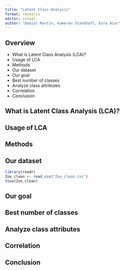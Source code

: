 ```yaml
---
title: "Latent Class Analysis"
format: revealjs
editor: visual
author: "Daniel Martin, Kameron Standhaft, Esra Acar"
---
```


## Overview
-  What is Latent Class Analysis (LCA)?
-  Usage of LCA
-  Methods
-  Our dataset
-  Our goal
-  Best number of classes
-  Analyze class attributes
-  Correlation
-  Conclusion

## What is Latent Class Analysis (LCA)?



## Usage of LCA



## Methods


## Our dataset



```r
library(readr)
Zoo_clean <- read_csv("Zoo_clean.csv")
View(Zoo_clean)
```

## Our goal


## Best number of classes


## Analyze class attributes


## Correlation


## Conclusion


